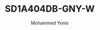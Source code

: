 ---
id: 10
slug: SD1A404DB-GNY-W
title: "SD1A404DB-GNY-W"
desc: "4MP 4x Starlight IR WizSense Network PTZ Camera"
img: "/src/assets/dahua/SD1A404DB-GNY/SD1A204DB-GNY-W1.png"
images:
  - "/src/assets/dahua/SD1A404DB-GNY/SD1A204DB-GNY-W1.png"
  - "/src/assets/dahua/SD1A404DB-GNY/SD1A204DB-GNY-W-2.png"
 
alt: "4MP PTZ Camera with 25x Optical Zoom"
author: "Mohammed Yonis"
reviewBody: "best service and support"
ratingValue: 5

features:
   - "1/2.8 CMOS 4Megapixel CMOS"
   - "4x optical zoom"
   - "Starlight technology."
   - "Max. 25/30 fps@4MP."
   - "IR distance up to 20 m."
   - " Perimeter protection."
   - "Face detection."
   - "SMD 3.0."
   - "Built-in Mic."
   - "IP66; IK08."
   
   
   
publishedTime: "2023-09-15"
modifiedTime: "2023-10-01"
---
